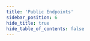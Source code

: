 ```yaml
---
title: 'Public Endpoints'
sidebar_position: 6
hide_title: true
hide_table_of_contents: false
---
```



<PageTitle
  iconUrl="img/atomone-icon.svg"
  title="Public Endpoints"
  chainId="atomone-1"
  version="v1.1.2"
/>

<Endpoints
  api="https://atomone-api.noders.services"
  rpc="https://atomone-rpc.noders.services"
  grpc="https://atomone-grpc.noders.services:443"
  jsonRpc=""
/>
